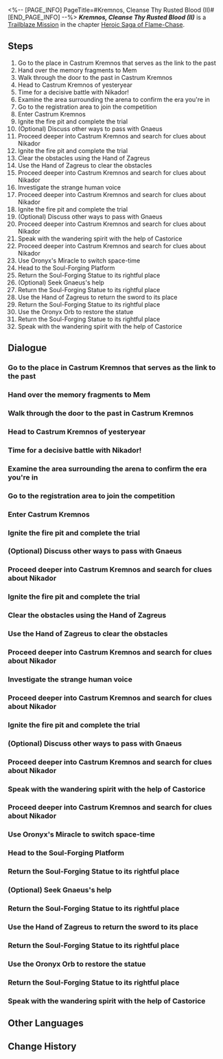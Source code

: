 <%-- [PAGE_INFO]
PageTitle=#Kremnos, Cleanse Thy Rusted Blood (II)#
[END_PAGE_INFO] --%>
{{Stub|Dialogue.}}
{{Mission Infobox
|id            = 1040109
|title         = 
|image         = {{subst:void|<!--$UPLOAD:<<SpriteOutput/Chronicle/1040109_f.png>-<Mission Kremnos, Cleanse Thy Rusted Blood (II) Stelle.png>-<Fate's Atlas Images>>-->}}{{subst:void|<!--$UPLOAD:<<SpriteOutput/Chronicle/1040109_m.png>-<Mission Kremnos, Cleanse Thy Rusted Blood (II) Caelus.png>-<Fate's Atlas Images>>-->}}
<gallery>
Mission Kremnos, Cleanse Thy Rusted Blood (II) Stelle.png|Stelle
Mission Kremnos, Cleanse Thy Rusted Blood (II) Caelus.png|Caelus
</gallery>
|type          = Trailblaze
|event_name    = 
|chapter       = Heroic Saga of Flame-Chase
|requirements  = [[Trailblaze Mission]] ''[[A Cleansing of Gold]]'' completed
|summary       = With Mem's help, you and Castorice manage to arrive at Castrum Kremnos in the past. During this period, this city is thriving, and the Kremnos Festival is reaching a feverish height. You two and a warrior named Gnaeus sign up for the festival together, piercing deeper into the inner sections of the city. There, you learn that Gnaeus is a missing divine fragment that belongs to Nikador. With five fragments of the divine restored and the past and the present realigned, Nikador loses their immortal body. Yet, what stands before the Chrysos Heirs becomes a fully restored and glorious Strife Titan.
|characters    = Advisor's Echo; Aristocrat's Echo; Castorice; Chryseus Leo; Craftsman's Echo; Furiae Praetor; Gnaeus; Kremnos Registration Officer; Mem; Silent Gladiator; Soldier's Echo; Trailblazer; Weapon Merchant
|startLocation = [[Amphoreus]] - [["Strife Ruins" Castrum Kremnos]]
|world         = Amphoreus
|area          = "Strife Ruins" Castrum Kremnos
|prev          = A Cleansing of Gold
|next          = A Witch's Scientific Repose
|rewards       = Trailblaze EXP*1,200; Stellar Jade*150; Shadow of Remembrance*1; Lost Crystal*12; Celestial Ambrosia*240; Undying Glory (Disk)*1 { text = ''Undying Glory'' }; Credit*160,000
}}
'''''Kremnos, Cleanse Thy Rusted Blood (II)''''' is a [[Trailblaze Mission]] in the chapter [[Heroic Saga of Flame-Chase]].

==Steps==
# Go to the place in Castrum Kremnos that serves as the link to the past
# Hand over the memory fragments to Mem
# Walk through the door to the past in Castrum Kremnos
# Head to Castrum Kremnos of yesteryear
# Time for a decisive battle with Nikador!
# Examine the area surrounding the arena to confirm the era you're in
# Go to the registration area to join the competition
# Enter Castrum Kremnos
# Ignite the fire pit and complete the trial
# (Optional) Discuss other ways to pass with Gnaeus
# Proceed deeper into Castrum Kremnos and search for clues about Nikador
# Ignite the fire pit and complete the trial
# Clear the obstacles using the Hand of Zagreus
# Use the Hand of Zagreus to clear the obstacles
# Proceed deeper into Castrum Kremnos and search for clues about Nikador
# Investigate the strange human voice
# Proceed deeper into Castrum Kremnos and search for clues about Nikador
# Ignite the fire pit and complete the trial
# (Optional) Discuss other ways to pass with Gnaeus
# Proceed deeper into Castrum Kremnos and search for clues about Nikador
# Speak with the wandering spirit with the help of Castorice
# Proceed deeper into Castrum Kremnos and search for clues about Nikador
# Use Oronyx's Miracle to switch space-time
# Head to the Soul-Forging Platform
# Return the Soul-Forging Statue to its rightful place
# (Optional) Seek Gnaeus's help
# Return the Soul-Forging Statue to its rightful place
# Use the Hand of Zagreus to return the sword to its place
# Return the Soul-Forging Statue to its rightful place
# Use the Oronyx Orb to restore the statue
# Return the Soul-Forging Statue to its rightful place
# Speak with the wandering spirit with the help of Castorice

<!--
==Gameplay Notes==

--><!--
==Trial Character==

-->
==Dialogue==
{{Stub Dialogue}}
{{Dialogue End}}

===Go to the place in Castrum Kremnos that serves as the link to the past{{subst:void|<!--104010982-->}}===
{{Mission Description|type=trailblaze|location="Strife Ruins" Castrum Kremnos|update|After returning from the Abyss, we split into two groups. Phainon and I headed to assist the battle-worn Mydei, while (Trailblazer) planned to harness Oronyx's power to gather the memory fragments. Once this was done, we would devise a plan to journey into Castrum Kremnos' past, where we would join forces with Castorice to destroy Nikador's immortal body.}}
{{Dialogue Start}}
:{{tx}}
{{Dialogue End}}

===Hand over the memory fragments to Mem{{subst:void|<!--104010965-->}}===
{{Dialogue Start}}
:{{tx}}
{{Dialogue End}}

===Walk through the door to the past in Castrum Kremnos{{subst:void|<!--104010966-->}}===
{{Dialogue Start}}
:{{tx}}
{{Dialogue End}}

===Head to Castrum Kremnos of yesteryear{{subst:void|<!--104010901-->}}===
{{Mission Description|type=trailblaze|location="Bloodbathed Battlefront" Castrum Kremnos|update|(Trailblazer) unlocked the door to the past in Castrum Kremnos, stepping into the city's former days. It was the time of the Kremnos Festival, and Nikador had just begun to lose their mind. Castrum Kremnos was still prosperous and vibrant with life.}}
{{Dialogue Start}}
:{{tx}}
{{Dialogue End}}

===Time for a decisive battle with Nikador!{{subst:void|<!--104010920-->}}===
{{Mission Description|type=trailblaze|location="Bloodbathed Battlefront" Castrum Kremnos|update|Gnaeus turns out to be a part of Nikador. Now aware of the agony of this world, he calmly merges with Nikador's long-decayed divine soul, fully completing Nikador. While that destroyed the god's immortality, it also means we're now face-to-face with a Titan at the peak of their power.}}
{{Dialogue Start}}
:{{tx}}
{{Dialogue End}}

===Examine the area surrounding the arena to confirm the era you're in{{subst:void|<!--104010903-->}}===
{{Mission Description|type=trailblaze|location="Bloodbathed Battlefront" Castrum Kremnos|update|(Trailblazer) unlocked the door to the past in Castrum Kremnos, stepping into the city's former days. It was the time of the Kremnos Festival, and Nikador had just begun to lose their mind. Castrum Kremnos was still prosperous and vibrant with life.}}
{{Dialogue Start}}
:{{tx}}
{{Mission Description|type=trailblaze|location="Bloodbathed Battlefront" Castrum Kremnos|update|To execute their plan as safely as possible, Castorice and (Trailblazer) decided to blend into the festival celebration, forming a trio with a silent warrior and venturing deeper into Castrum Kremnos.}}
{{Dialogue End}}

===Go to the registration area to join the competition{{subst:void|<!--104010908-->}}===
{{Dialogue Start}}
:{{tx}}
{{Dialogue End}}

===Enter Castrum Kremnos{{subst:void|<!--104010910-->}}===
{{Dialogue Start}}
:{{tx}}
{{Dialogue End}}

===Ignite the fire pit and complete the trial{{subst:void|<!--104010911-->}}===
{{Dialogue Start}}
:{{tx}}
{{Dialogue End}}

===(Optional) Discuss other ways to pass with Gnaeus{{subst:void|<!--104010970-->}}===
{{Dialogue Start}}
:{{tx}}
{{Dialogue End}}

===Proceed deeper into Castrum Kremnos and search for clues about Nikador{{subst:void|<!--104010912-->}}===
{{Dialogue Start}}
:{{tx}}
{{Dialogue End}}

===Ignite the fire pit and complete the trial{{subst:void|<!--104010923-->}}===
{{Dialogue Start}}
:{{tx}}
{{Dialogue End}}

===Clear the obstacles using the Hand of Zagreus{{subst:void|<!--104010930-->}}===
{{Dialogue Start}}
:{{tx}}
{{Dialogue End}}

===Use the Hand of Zagreus to clear the obstacles{{subst:void|<!--104010913-->}}===
{{Dialogue Start}}
:{{tx}}
{{Dialogue End}}

===Proceed deeper into Castrum Kremnos and search for clues about Nikador{{subst:void|<!--104010914-->}}===
{{Dialogue Start}}
:{{tx}}
{{Dialogue End}}

===Investigate the strange human voice{{subst:void|<!--104010943-->}}===
{{Dialogue Start}}
:{{tx}}
{{Dialogue End}}

===Proceed deeper into Castrum Kremnos and search for clues about Nikador{{subst:void|<!--104010915-->}}===
{{Dialogue Start}}
:{{tx}}
{{Dialogue End}}

===Ignite the fire pit and complete the trial{{subst:void|<!--104010962-->}}===
{{Dialogue Start}}
:{{tx}}
{{Dialogue End}}

===(Optional) Discuss other ways to pass with Gnaeus{{subst:void|<!--104010988-->}}===
{{Dialogue Start}}
:{{tx}}
{{Dialogue End}}

===Proceed deeper into Castrum Kremnos and search for clues about Nikador{{subst:void|<!--104010944-->}}===
{{Dialogue Start}}
:{{tx}}
{{Dialogue End}}

===Speak with the wandering spirit with the help of Castorice{{subst:void|<!--104010946-->}}===
{{Mission Description|type=trailblaze|location="Bloodbathed Battlefront" Castrum Kremnos|update|Castorice reveals the true purpose of our mission to Gnaeus, the silent gladiator. The party presses on, gathering information on the way, vowing to return Nikador's five soul fragments to their rightful place to prevent the creation of their immortal divine body, and to reforge the glory of the Strife Titan.}}
{{Dialogue Start}}
:{{tx}}
{{Mission Description|type=trailblaze|location="Bloodbathed Battlefront" Castrum Kremnos|update|To execute their plan as safely as possible, Castorice and (Trailblazer) decided to blend into the festival celebration, forming a trio with a silent warrior and venturing deeper into Castrum Kremnos.}}
{{Dialogue End}}

===Proceed deeper into Castrum Kremnos and search for clues about Nikador{{subst:void|<!--104010918-->}}===
{{Dialogue Start}}
:{{tx}}
{{Dialogue End}}

===Use Oronyx's Miracle to switch space-time{{subst:void|<!--104010950-->}}===
{{Mission Description|type=trailblaze|location="Bloodbathed Battlefront" Castrum Kremnos|update|Castorice reveals the true purpose of our mission to Gnaeus, the silent gladiator. The party presses on, gathering information on the way, vowing to return Nikador's five soul fragments to their rightful place to prevent the creation of their immortal divine body, and to reforge the glory of the Strife Titan.}}
{{Dialogue Start}}
:{{tx}}
{{Dialogue End}}

===Head to the Soul-Forging Platform{{subst:void|<!--104010952-->}}===
{{Dialogue Start}}
:{{tx}}
{{Dialogue End}}

===Return the Soul-Forging Statue to its rightful place{{subst:void|<!--104010953-->}}===
{{Dialogue Start}}
:{{tx}}
{{Dialogue End}}

===(Optional) Seek Gnaeus's help{{subst:void|<!--104010974-->}}===
{{Dialogue Start}}
:{{tx}}
{{Dialogue End}}

===Return the Soul-Forging Statue to its rightful place{{subst:void|<!--104010955-->}}===
{{Dialogue Start}}
:{{tx}}
{{Dialogue End}}

===Use the Hand of Zagreus to return the sword to its place{{subst:void|<!--104010960-->}}===
{{Dialogue Start}}
:{{tx}}
{{Dialogue End}}

===Return the Soul-Forging Statue to its rightful place{{subst:void|<!--104010956-->}}===
{{Dialogue Start}}
:{{tx}}
{{Dialogue End}}

===Use the Oronyx Orb to restore the statue{{subst:void|<!--104010958-->}}===
{{Dialogue Start}}
:{{tx}}
{{Dialogue End}}

===Return the Soul-Forging Statue to its rightful place{{subst:void|<!--104010954-->}}===
{{Dialogue Start}}
:{{tx}}
{{Dialogue End}}

===Speak with the wandering spirit with the help of Castorice{{subst:void|<!--104010947-->}}===
{{Dialogue Start}}
:{{tx}}
{{Dialogue End}}

==Other Languages==
{{Other Languages
|en   = Kremnos, Cleanse Thy Rusted Blood (II)
|zhs  = 悬锋啊，请涤去你的血锈•下
|zht  = 懸鋒啊，請滌去你的血鏽•下
|ja   = クレムノスよ、錆びた血を拭え・下
|ko   = 크렘노스여, 그대의 녹슨 피를 씻어내라•하
|es   = Kremnos, limpia tu sangre oxidada&nbsp;II
|fr   = Acrokopis, purifie ton sacrifice (II)
|ru   = О Кремнос, смой ржавчину крови II
|th   = Kremnos เอ๋ย จงชะล้างโลหิตสนิมของตน (II)
|vi   = Kremnos, Xin Hãy Gột Rửa Gỉ Máu Của Ngươi (II)
|de   = Kremnos, bereinige dein rostiges Blut (II)
|id   = Kremnos, Bersihkan Darahmu yang Berkarat 2
|pt   = Kremnos, Purifica Teu Sangue Enferrujado (II)
}}

==Change History==
{{Change History|3.0}}
